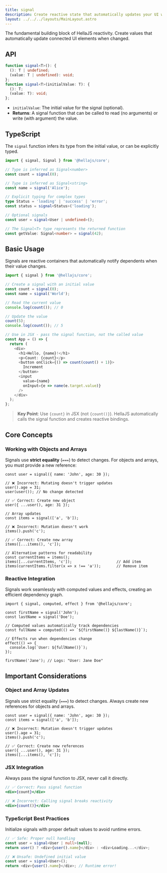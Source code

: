 ```yaml
---
title: signal
description: Create reactive state that automatically updates your UI when values change.
layout: ../../../layouts/MainLayout.astro
---
```


The fundamental building block of HellaJS reactivity. Create values that automatically update connected UI elements when changed.

## API

```typescript
function signal<T>(): {
  (): T | undefined;
  (value: T | undefined): void;
};
function signal<T>(initialValue: T): {
  (): T;
  (value: T): void;
};
```
- `initialValue`: The initial value for the signal (optional).
- **Returns**: A signal function that can be called to read (no arguments) or write (with argument) the value.

## TypeScript

The `signal` function infers its type from the initial value, or can be explicitly typed.

```typescript
import { signal, Signal } from '@hellajs/core';

// Type is inferred as Signal<number>
const count = signal(0);

// Type is inferred as Signal<string>
const name = signal('Alice');

// Explicit typing for complex types
type Status = 'loading' | 'success' | 'error';
const status = signal<Status>('loading');

// Optional signals  
const user = signal<User | undefined>();

// The Signal<T> type represents the returned function
const getValue: Signal<number> = signal(42);
```

## Basic Usage

Signals are reactive containers that automatically notify dependents when their value changes.

```typescript
import { signal } from '@hellajs/core';

// Create a signal with an initial value
const count = signal(0);
const name = signal('World');

// Read the current value
console.log(count()); // 0

// Update the value  
count(5);
console.log(count()); // 5

// Use in JSX - pass the signal function, not the called value
const App = () => {
  return (
    <div>
      <h1>Hello, {name}!</h1>
      <p>Count: {count}</p>
      <button onClick={() => count(count() + 1)}>
        Increment
      </button>
      <input 
        value={name} 
        onInput={e => name(e.target.value)} 
      />
    </div>
  );
};
```

> **Key Point**: Use `{count}` in JSX (not `{count()}`). HellaJS automatically calls the signal function and creates reactive bindings.

## Core Concepts

### Working with Objects and Arrays

Signals use **strict equality** (`===`) to detect changes. For objects and arrays, you must provide a new reference:

```tsx
const user = signal({ name: 'John', age: 30 });

// ❌ Incorrect: Mutating doesn't trigger updates
user().age = 31;
user(user()); // No change detected

// ✅ Correct: Create new object
user({ ...user(), age: 31 });

// Array updates
const items = signal(['a', 'b']);

// ❌ Incorrect: Mutation doesn't work
items().push('c');

// ✅ Correct: Create new array
items([...items(), 'c']);

// Alternative patterns for readability
const currentItems = items();
items([...currentItems, 'c']);                    // Add item
items(currentItems.filter(x => x !== 'a'));       // Remove item
```

### Reactive Integration
Signals work seamlessly with computed values and effects, creating an efficient dependency graph.

```tsx
import { signal, computed, effect } from '@hellajs/core';

const firstName = signal('John');
const lastName = signal('Doe');

// Computed values automatically track dependencies
const fullName = computed(() => `${firstName()} ${lastName()}`);

// Effects run when dependencies change
effect(() => {
  console.log(`User: ${fullName()}`);
});

firstName('Jane'); // Logs: "User: Jane Doe"
```

## Important Considerations

### Object and Array Updates
Signals use strict equality (`===`) to detect changes. Always create new references for objects and arrays.

```tsx
const user = signal({ name: 'John', age: 30 });
const items = signal(['a', 'b']);

// ❌ Incorrect: Mutation doesn't trigger updates
user().age = 31;
items().push('c');

// ✅ Correct: Create new references
user({ ...user(), age: 31 });
items([...items(), 'c']);
```

### JSX Integration
Always pass the signal function to JSX, never call it directly.

```jsx
// ✅ Correct: Pass signal function
<div>{count}</div>

// ❌ Incorrect: Calling signal breaks reactivity
<div>{count()}</div>
```

### TypeScript Best Practices
Initialize signals with proper default values to avoid runtime errors.

```typescript
// ✅ Safe: Proper null handling
const user = signal<User | null>(null);
return user() ? <div>{user().name}</div> : <div>Loading...</div>;

// ❌ Unsafe: Undefined initial value
const user = signal<User>();
return <div>{user().name}</div>; // Runtime error!
```
